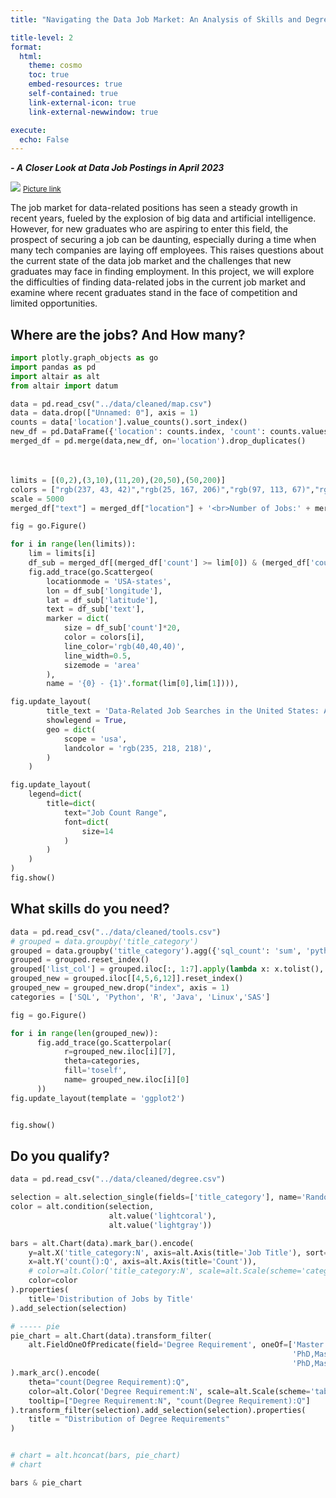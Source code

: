 ```yaml
---
title: "Navigating the Data Job Market: An Analysis of Skills and Degree Requirements"

title-level: 2
format:
  html:
    theme: cosmo
    toc: true
    embed-resources: true
    self-contained: true
    link-external-icon: true
    link-external-newwindow: true

execute: 
  echo: False
---
```

<!-- # Navigating the Data Job Market: An Analysis of Skills and Degree Requirements  -->
***- A Closer Look at Data Job Postings in April 2023***

![](../images/job.jpeg)
<small>[Picture link](https://www.brixton.net/the-state-of-hiring-how-long-is-it-taking-to-hire-in-the-current-job-market?ref=&id=&recruiter=&title=)</small>

The job market for data-related positions has seen a steady growth in recent years, fueled by the explosion of big data and artificial intelligence. However, for new graduates who are aspiring to enter this field, the prospect of securing a job can be daunting, especially during a time when many tech companies are laying off employees. This raises questions about the current state of the data job market and the challenges that new graduates may face in finding employment. In this project, we will explore the difficulties of finding data-related jobs in the current job market and examine where recent graduates stand in the face of competition and limited opportunities.

<!-- Data-related jobs typically require a combination of technical and analytical skills, as well as industry-specific knowledge, which can make it difficult for new graduates to compete with more experienced candidates. Additionally, the field is highly competitive, with many candidates vying for a limited number of job openings. As such, new graduates may face significant obstacles in their job search, including lack of experience, limited industry contacts, and fierce competition. Despite these challenges, with the right approach and mindset, it is possible for new graduates to succeed in finding a rewarding career in the data-related job market. -->

## Where are the jobs? And How many?
```python
import plotly.graph_objects as go
import pandas as pd
import altair as alt
from altair import datum

```

```python
data = pd.read_csv("../data/cleaned/map.csv")
data = data.drop(["Unnamed: 0"], axis = 1)
counts = data['location'].value_counts().sort_index()
new_df = pd.DataFrame({'location': counts.index, 'count': counts.values})
merged_df = pd.merge(data,new_df, on='location').drop_duplicates()
```
　
```python
limits = [(0,2),(3,10),(11,20),(20,50),(50,200)]
colors = ["rgb(237, 43, 42)","rgb(25, 167, 206)","rgb(97, 113, 67)","rgb(113, 73, 198)","rgb(255, 217, 90)"]
scale = 5000
merged_df["text"] = merged_df["location"] + '<br>Number of Jobs:' + merged_df['count'].astype(str)

fig = go.Figure()

for i in range(len(limits)):
    lim = limits[i]
    df_sub = merged_df[(merged_df['count'] >= lim[0]) & (merged_df['count'] < lim[1])]
    fig.add_trace(go.Scattergeo(
        locationmode = 'USA-states',
        lon = df_sub['longitude'],
        lat = df_sub['latitude'],
        text = df_sub['text'],
        marker = dict(
            size = df_sub['count']*20,
            color = colors[i],
            line_color='rgb(40,40,40)',
            line_width=0.5,
            sizemode = 'area'
        ),
        name = '{0} - {1}'.format(lim[0],lim[1]))),

fig.update_layout(
        title_text = 'Data-Related Job Searches in the United States: April 2023',
        showlegend = True,
        geo = dict(
            scope = 'usa',
            landcolor = 'rgb(235, 218, 218)',
        )
    )

fig.update_layout(
    legend=dict(
        title=dict(
            text="Job Count Range",
            font=dict(
                size=14
            )
        )
    )
)
fig.show()

```

## What skills do you need?

```python
data = pd.read_csv("../data/cleaned/tools.csv")
# grouped = data.groupby('title_category')
grouped = data.groupby('title_category').agg({'sql_count': 'sum', 'python_count': 'sum', 'R_count':'sum','java_count':'sum','linux_count':'sum','sas_count':'sum'})
grouped = grouped.reset_index()
grouped['list_col'] = grouped.iloc[:, 1:7].apply(lambda x: x.tolist(), axis=1)
grouped_new = grouped.iloc[[4,5,6,12]].reset_index()
grouped_new = grouped_new.drop("index", axis = 1)
categories = ['SQL', 'Python', 'R', 'Java', 'Linux','SAS']

fig = go.Figure()

for i in range(len(grouped_new)):
      fig.add_trace(go.Scatterpolar(
            r=grouped_new.iloc[i][7],
            theta=categories,
            fill='toself',
            name= grouped_new.iloc[i][0]
      ))
fig.update_layout(template = 'ggplot2')


fig.show()

```

## Do you qualify?

```python
data = pd.read_csv("../data/cleaned/degree.csv")

selection = alt.selection_single(fields=['title_category'], name='Random')
color = alt.condition(selection,
                      alt.value('lightcoral'),
                      alt.value('lightgray'))

bars = alt.Chart(data).mark_bar().encode(
    y=alt.X('title_category:N', axis=alt.Axis(title='Job Title'), sort='-x'),
    x=alt.Y('count():Q', axis=alt.Axis(title='Count')),
    # color=alt.Color('title_category:N', scale=alt.Scale(scheme='category20'), legend=alt.Legend(title='Degree'))
    color=color
).properties(
    title='Distribution of Jobs by Title'
).add_selection(selection)

# ----- pie
pie_chart = alt.Chart(data).transform_filter(
    alt.FieldOneOfPredicate(field='Degree Requirement', oneOf=['Master', 'PhD', 'Bachelor', 'Master,Bachelor',
                                                               'PhD,Master,Bachelor', 'PhD,Master', 'HighSchool', 'PhD,Bachelor',
                                                               'PhD,Master,Bachelor,HighSchool', 'Master,Bachelor,HighSchool'])
).mark_arc().encode(
    theta="count(Degree Requirement):Q",
    color=alt.Color('Degree Requirement:N', scale=alt.Scale(scheme='tableau10')),
    tooltip=["Degree Requirement:N", "count(Degree Requirement):Q"]
).transform_filter(selection).add_selection(selection).properties(
    title = "Distribution of Degree Requirements"
)


# chart = alt.hconcat(bars, pie_chart)
# chart

bars & pie_chart
```